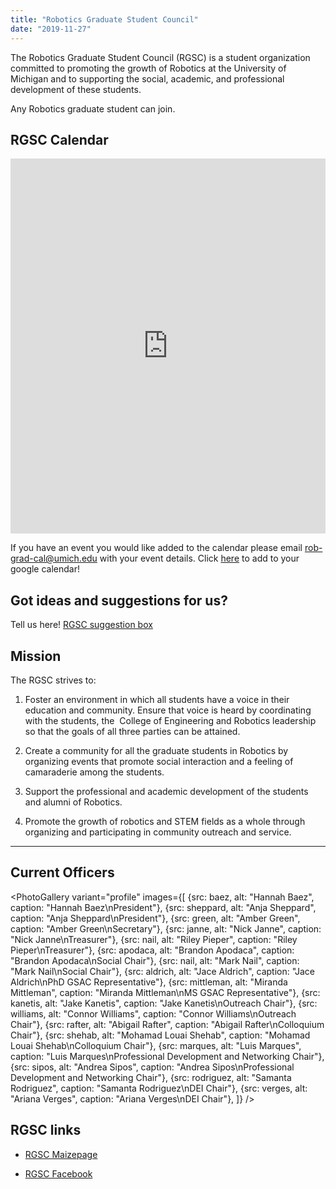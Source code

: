 ```yaml
---
title: "Robotics Graduate Student Council"
date: "2019-11-27"
---
```


The Robotics Graduate Student Council (RGSC) is a student organization committed to promoting the growth of Robotics at the University of Michigan and to supporting the social, academic, and professional development of these students.

Any Robotics graduate student can join.

## RGSC Calendar

<iframe src="https://calendar.google.com/calendar/embed?src=umich.edu_67qo58b5p9d22f7j4drsuk40dk%40group.calendar.google.com&ctz=America%2FNew_York" style="border: 0" width="100%" height="600" frameborder="0" scrolling="no"></iframe>

If you have an event you would like added to the calendar please email [rob-grad-cal@umich.edu](mailto:rob-grad-cal@umich.edu) with your event details. Click [here](https://calendar.google.com/calendar?cid=dW1pY2guZWR1XzY3cW81OGI1cDlkMjJmN2o0ZHJzdWs0MGRrQGdyb3VwLmNhbGVuZGFyLmdvb2dsZS5jb20) to add to your google calendar!

## Got ideas and suggestions for us?

Tell us here! [RGSC suggestion box](https://forms.gle/icfLyvcV1Xg3ZmMd8 "RGSC suggestion box!")

## Mission

The RGSC strives to:

1. Foster an environment in which all students have a voice in their education and community. Ensure that voice is heard by coordinating with the students, the  College of Engineering and Robotics leadership so that the goals of all three parties can be attained.

3. Create a community for all the graduate students in Robotics by organizing events that promote social interaction and a feeling of camaraderie among the students.

5. Support the professional and academic development of the students and alumni of Robotics.

7. Promote the growth of robotics and STEM fields as a whole through organizing and participating in community outreach and service.

* * *

## Current Officers

<PhotoGallery variant="profile"
images={[
  {src: baez, alt: "Hannah Baez", caption: "Hannah Baez\nPresident"},
  {src: sheppard, alt: "Anja Sheppard", caption: "Anja Sheppard\nPresident"},
  {src: green, alt: "Amber Green", caption: "Amber Green\nSecretary"},
  {src: janne, alt: "Nick Janne", caption: "Nick Janne\nTreasurer"},
  {src: nail, alt: "Riley Pieper", caption: "Riley Pieper\nTreasurer"},
  {src: apodaca, alt: "Brandon Apodaca", caption: "Brandon Apodaca\nSocial Chair"},
  {src: nail, alt: "Mark Nail", caption: "Mark Nail\nSocial Chair"},
  {src: aldrich, alt: "Jace Aldrich", caption: "Jace Aldrich\nPhD GSAC Representative"},
  {src: mittleman, alt: "Miranda Mittleman", caption: "Miranda Mittleman\nMS GSAC Representative"},
  {src: kanetis, alt: "Jake Kanetis", caption: "Jake Kanetis\nOutreach Chair"},
  {src: williams, alt: "Connor Williams", caption: "Connor Williams\nOutreach Chair"},
  {src: rafter, alt: "Abigail Rafter", caption: "Abigail Rafter\nColloquium Chair"},
  {src: shehab, alt: "Mohamad Louai Shehab", caption: "Mohamad Louai Shehab\nColloquium Chair"},
  {src: marques, alt: "Luis Marques", caption: "Luis Marques\nProfessional Development and Networking Chair"},
  {src: sipos, alt: "Andrea Sipos", caption: "Andrea Sipos\nProfessional Development and Networking Chair"},
  {src: rodriguez, alt: "Samanta Rodriguez", caption: "Samanta Rodriguez\nDEI Chair"},
  {src: verges, alt: "Ariana Verges", caption: "Ariana Verges\nDEI Chair"},
]}
/>

## RGSC links

- [RGSC Maizepage](https://maizepages.umich.edu/organization/roboticsgsc)

- [RGSC Facebook](https://www.facebook.com/groups/377587015760522/)
